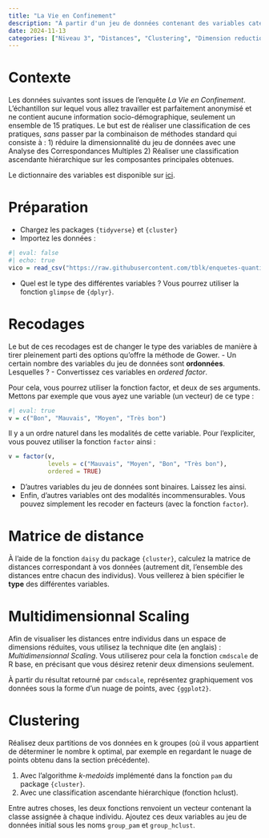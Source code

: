 ```yaml
---
title: "La Vie en Confinement"
description: "À partir d'un jeu de données contenant des variables catégorielles, ordonnées et non ordonnées, produire une matrice de distances avec la métrique de Gower. Puis mettre en œuvre les méthodes de réduction de la dimensionnalité et de clustering suivantes : *(Metric) Multidimensionnal Scaling* (MDS), *k-medoids*, *Agglomerative Hierarchical Clustering*."
date: 2024-11-13
categories: ["Niveau 3", "Distances", "Clustering", "Dimension reduction"]
---
```


# Contexte

Les données suivantes sont issues de l'enquête *La Vie en Confinement*. L'échantillon sur lequel vous allez travailler est parfaitement anonymisé et ne contient aucune information socio-démographique, seulement un ensemble de 15 pratiques. Le but est de réaliser une classification de ces pratiques, *sans* passer par la combinaison de méthodes standard qui consiste à : 1) réduire la dimensionnalité du jeu de données avec une Analyse des Correspondances Multiples 2) Réaliser une classification ascendante hiérarchique sur les composantes principales obtenues.

Le dictionnaire des variables est disponible sur [ici](https://vico.hypotheses.org/files/2020/12/VICO-DICTIONNAIRE-PUBLIC.pdf).

# Préparation

- Chargez les packages `{tidyverse}` et `{cluster}`
- Importez les données :
```r
#| eval: false
#| echo: true
vico = read_csv("https://raw.githubusercontent.com/tblk/enquetes-quantitatives/refs/heads/main/donnees/vico.csv")
```

- Quel est le type des différentes variables ? Vous pourrez utiliser la fonction `glimpse` de `{dplyr}`.

# Recodages

Le but de ces recodages est de changer le type des variables de manière à tirer pleinement parti des options qu'offre la méthode de Gower.
- Un certain nombre des variables du jeu de données sont **ordonnées**. Lesquelles ?
- Convertissez ces variables en *ordered factor*.

:::{.callout-tip}
Pour cela, vous pourrez utiliser la fonction factor, et deux de ses arguments. Mettons par exemple que vous ayez une variable (un vecteur) de ce type :
```r
#| eval: true
v = c("Bon", "Mauvais", "Moyen", "Très bon")
```
Il y a un ordre naturel dans les modalités de cette variable. Pour l'expliciter, vous pouvez utiliser la fonction `factor` ainsi :
```r
v = factor(v,
           levels = c("Mauvais", "Moyen", "Bon", "Très bon"),
           ordered = TRUE)
```
:::
- D'autres variables du jeu de données sont binaires. Laissez les ainsi.
- Enfin, d'autres variables ont des modalités incommensurables. Vous pouvez simplement les recoder en facteurs (avec la fonction `factor`).

# Matrice de distance

À l'aide de la fonction `daisy` du package `{cluster}`, calculez la matrice de distances correspondant à vos données (autrement dit, l'ensemble des distances entre chacun des individus). Vous veillerez à bien spécifier le **type** des différentes variables.

# Multidimensionnal Scaling

Afin de visualiser les distances entre individus dans un espace de dimensions réduites, vous utilisez la technique dite (en anglais) : *Multidimensionnal Scaling*. Vous utiliserez pour cela la fonction `cmdscale` de R base, en précisant que vous désirez retenir deux dimensions seulement.

À partir du résultat retourné par `cmdscale`, représentez graphiquement vos données sous la forme d'un nuage de points, avec `{ggplot2}`. 

# Clustering

Réalisez deux partitions de vos données en k groupes (où il vous appartient de déterminer le nombre k optimal, par exemple en regardant le nuage de points obtenu dans la section précédente). 

1) Avec l'algorithme *k-medoids* implémenté dans la fonction `pam` du package `{cluster}`.
2) Avec une classification ascendante hiérarchique (fonction hclust). 

Entre autres choses, les deux fonctions renvoient un vecteur contenant la classe assignée à chaque individu. Ajoutez ces deux variables au jeu de données initial sous les noms `group_pam` et `group_hclust`. 

